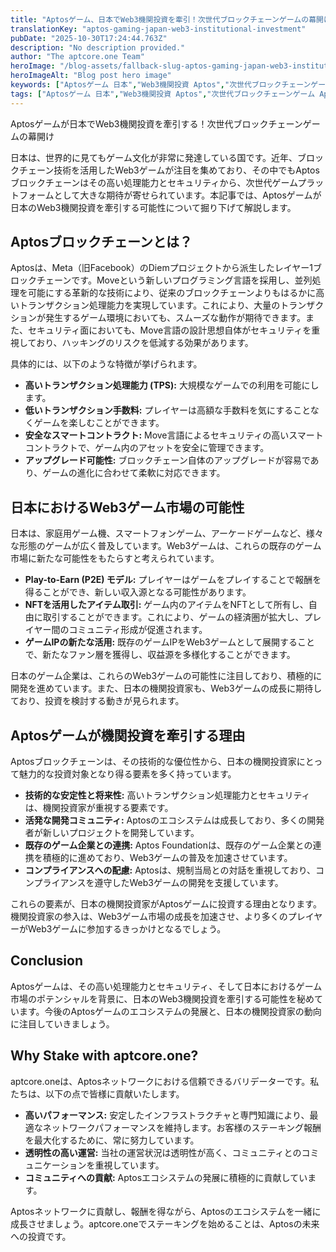 ```yaml
---
title: "Aptosゲーム、日本でWeb3機関投資を牽引！次世代ブロックチェーンゲームの幕開け"
translationKey: "aptos-gaming-japan-web3-institutional-investment"
pubDate: "2025-10-30T17:24:44.763Z"
description: "No description provided."
author: "The aptcore.one Team"
heroImage: "/blog-assets/fallback-slug-aptos-gaming-japan-web3-institutional-investment.jpg"
heroImageAlt: "Blog post hero image"
keywords: ["Aptosゲーム 日本","Web3機関投資 Aptos","次世代ブロックチェーンゲーム Aptos","Aptosゲームとは","Aptos ブロックチェーンゲーム","日本 Web3投資 最新","Aptosゲーム 始め方"] 
tags: ["Aptosゲーム 日本","Web3機関投資 Aptos","次世代ブロックチェーンゲーム Aptos","Aptosゲームとは","Aptos ブロックチェーンゲーム","日本 Web3投資 最新","Aptosゲーム 始め方"]
---
```


Aptosゲームが日本でWeb3機関投資を牽引する！次世代ブロックチェーンゲームの幕開け

日本は、世界的に見てもゲーム文化が非常に発達している国です。近年、ブロックチェーン技術を活用したWeb3ゲームが注目を集めており、その中でもAptosブロックチェーンはその高い処理能力とセキュリティから、次世代ゲームプラットフォームとして大きな期待が寄せられています。本記事では、Aptosゲームが日本のWeb3機関投資を牽引する可能性について掘り下げて解説します。

## Aptosブロックチェーンとは？

Aptosは、Meta（旧Facebook）のDiemプロジェクトから派生したレイヤー1ブロックチェーンです。Moveという新しいプログラミング言語を採用し、並列処理を可能にする革新的な技術により、従来のブロックチェーンよりもはるかに高いトランザクション処理能力を実現しています。これにより、大量のトランザクションが発生するゲーム環境においても、スムーズな動作が期待できます。また、セキュリティ面においても、Move言語の設計思想自体がセキュリティを重視しており、ハッキングのリスクを低減する効果があります。

具体的には、以下のような特徴が挙げられます。

*   **高いトランザクション処理能力 (TPS):** 大規模なゲームでの利用を可能にします。
*   **低いトランザクション手数料:** プレイヤーは高額な手数料を気にすることなくゲームを楽しむことができます。
*   **安全なスマートコントラクト:** Move言語によるセキュリティの高いスマートコントラクトで、ゲーム内のアセットを安全に管理できます。
*   **アップグレード可能性:** ブロックチェーン自体のアップグレードが容易であり、ゲームの進化に合わせて柔軟に対応できます。

## 日本におけるWeb3ゲーム市場の可能性

日本は、家庭用ゲーム機、スマートフォンゲーム、アーケードゲームなど、様々な形態のゲームが広く普及しています。Web3ゲームは、これらの既存のゲーム市場に新たな可能性をもたらすと考えられています。

*   **Play-to-Earn (P2E) モデル:** プレイヤーはゲームをプレイすることで報酬を得ることができ、新しい収入源となる可能性があります。
*   **NFTを活用したアイテム取引:** ゲーム内のアイテムをNFTとして所有し、自由に取引することができます。これにより、ゲームの経済圏が拡大し、プレイヤー間のコミュニティ形成が促進されます。
*   **ゲームIPの新たな活用:** 既存のゲームIPをWeb3ゲームとして展開することで、新たなファン層を獲得し、収益源を多様化することができます。

日本のゲーム企業は、これらのWeb3ゲームの可能性に注目しており、積極的に開発を進めています。また、日本の機関投資家も、Web3ゲームの成長に期待しており、投資を検討する動きが見られます。

## Aptosゲームが機関投資を牽引する理由

Aptosブロックチェーンは、その技術的な優位性から、日本の機関投資家にとって魅力的な投資対象となり得る要素を多く持っています。

*   **技術的な安定性と将来性:** 高いトランザクション処理能力とセキュリティは、機関投資家が重視する要素です。
*   **活発な開発コミュニティ:** Aptosのエコシステムは成長しており、多くの開発者が新しいプロジェクトを開発しています。
*   **既存のゲーム企業との連携:** Aptos Foundationは、既存のゲーム企業との連携を積極的に進めており、Web3ゲームの普及を加速させています。
*   **コンプライアンスへの配慮:** Aptosは、規制当局との対話を重視しており、コンプライアンスを遵守したWeb3ゲームの開発を支援しています。

これらの要素が、日本の機関投資家がAptosゲームに投資する理由となります。機関投資家の参入は、Web3ゲーム市場の成長を加速させ、より多くのプレイヤーがWeb3ゲームに参加するきっかけとなるでしょう。

## Conclusion

Aptosゲームは、その高い処理能力とセキュリティ、そして日本におけるゲーム市場のポテンシャルを背景に、日本のWeb3機関投資を牽引する可能性を秘めています。今後のAptosゲームのエコシステムの発展と、日本の機関投資家の動向に注目していきましょう。

## Why Stake with aptcore.one?

aptcore.oneは、Aptosネットワークにおける信頼できるバリデーターです。私たちは、以下の点で皆様に貢献いたします。

*   **高いパフォーマンス:** 安定したインフラストラクチャと専門知識により、最適なネットワークパフォーマンスを維持します。お客様のステーキング報酬を最大化するために、常に努力しています。
*   **透明性の高い運営:** 当社の運営状況は透明性が高く、コミュニティとのコミュニケーションを重視しています。
*   **コミュニティへの貢献:** Aptosエコシステムの発展に積極的に貢献しています。

Aptosネットワークに貢献し、報酬を得ながら、Aptosのエコシステムを一緒に成長させましょう。aptcore.oneでステーキングを始めることは、Aptosの未来への投資です。